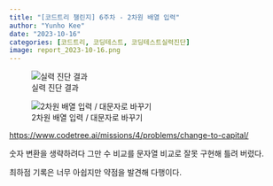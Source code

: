 ```yaml
---
title: "[코드트리 챌린지] 6주차 - 2차원 배열 입력"
author: "Yunho Kee"
date: "2023-10-16"
categories: [코드트리, 코딩테스트, 코딩테스트실력진단]
image: report_2023-10-16.png
---
```


::: {layout="[526, 474]" layout-valign="bottom"}
![실력 진단 결과](report_2023-10-16.png)

![2차원 배열 입력 / 대문자로 바꾸기](화면 캡처 2023-10-16 223542.jpg)
:::

<https://www.codetree.ai/missions/4/problems/change-to-capital/>

숫자 변환을 생략하려다 그만 수 비교를 문자열 비교로 잘못 구현해 틀려 버렸다.

최하점 기록은 너무 아쉽지만 약점을 발견해 다행이다.